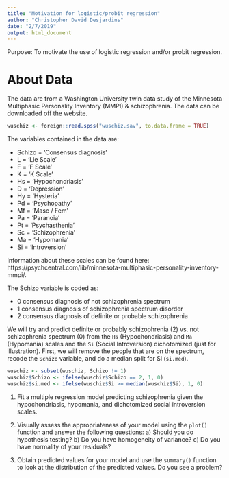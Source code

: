 ```yaml
---
title: "Motivation for logistic/probit regression"
author: "Christopher David Desjardins"
date: "2/7/2019"
output: html_document
---
```


Purpose: To motivate the use of logistic regression and/or probit regression.

# About Data
The data are from a Washington University twin data study of the Minnesota Multiphasic Personality Inventory (MMPI) & schizophrenia. The data can be downloaded off the website.

```r
wuschiz <- foreign::read.spss("wuschiz.sav", to.data.frame = TRUE)
```

The variables contained in the data are:

* Schizo = 'Consensus diagnosis'
* L   = 'Lie Scale'
* F   = 'F Scale'
* K   = 'K Scale'
* Hs  = 'Hypochondriasis'
* D   = 'Depression'
* Hy  = 'Hysteria'
* Pd  = 'Psychopathy'
* Mf  = 'Masc / Fem'
* Pa  = 'Paranoia'
* Pt  = 'Psychasthenia'
* Sc  = 'Schizophrenia'
* Ma  = 'Hypomania'
* Si  = 'Introversion'

Information about these scales can be found here: https://psychcentral.com/lib/minnesota-multiphasic-personality-inventory-mmpi/.


The Schizo variable is coded as:

- 0 consensus diagnosis of not schizophrenia spectrum
- 1 consensus diagnosis of schizophrenia spectrum disorder
- 2 consensus diagnosis of definite or probable schizophrenia  

We will try and predict definite or probably schizophrenia (2) vs. not schizophrenia spectrum (0) from the `Hs`  (Hypochondriasis) and `Ma` (Hypomania) scales and the `Si` (Social Introversion) dichotomized (just for illustration). First, we will remove the people that are on the spectrum, recode the `Schizo` variable, and do a median split for Si (`si.med`).

```r
wuschiz <- subset(wuschiz, Schizo != 1)
wuschiz$Schizo <- ifelse(wuschiz$Schizo == 2, 1, 0)
wuschiz$si.med <- ifelse(wuschiz$Si >= median(wuschiz$Si), 1, 0)
```

1. Fit a multiple regression model predicting schizophrenia given the hypochondriasis, hypomania, and dichotomized social introversion scales.

2. Visually assess the appropriateness of your model using the `plot()` function and answer the following questions: a) Should you do hypothesis testing? b) Do you have homogeneity of variance? c) Do you have normality of your residuals?

3. Obtain predicted values for your model and use the `summary()` function to look at the distribution of the predicted values. Do you see a problem?


